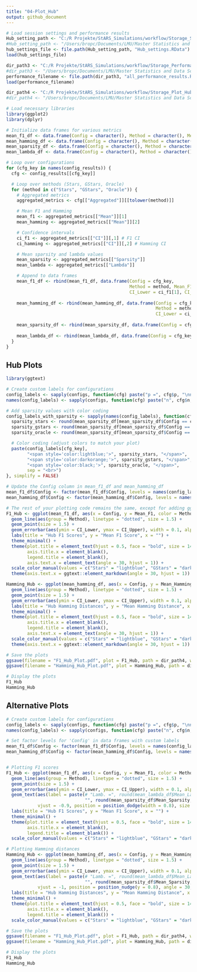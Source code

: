 ```yaml
---
title: "04-Plot_Hub"
output: github_document
---
```


```r

# Load session settings and performance results
Hub_setting_path <- "C:/R Projekte/StARS_Simulations/workflow/Storage_Settings/"
#Hub_setting_path <- "/Users/bropc/Documents/LMU/Master Statistics and Data Science/Masterarbeit/R Master/StARS_Simulations/workflow/Storage_Settings/"
hub_settings_file <- file.path(Hub_setting_path, "Hub_settings.RData")
load(hub_settings_file)

dir_path3 <- "C:/R Projekte/StARS_Simulations/workflow/Storage_Performance_Hub"
#dir_path3 <- "/Users/bropc/Documents/LMU/Master Statistics and Data Science/Masterarbeit/R Master/StARS_Simulations/workflow/Storage_Performance_Hub"
performance_filename <- file.path(dir_path3, "all_performance_results.RData")
load(performance_filename)

dir_path4 <- "C:/R Projekte/StARS_Simulations/workflow/Storage_Plot_Hub"
#dir_path4 <- "/Users/bropc/Documents/LMU/Master Statistics and Data Science/Masterarbeit/R Master/StARS_Simulations/workflow/Storage_Plot_Hub"

# Load necessary libraries
library(ggplot2)
library(dplyr)

# Initialize data frames for various metrics
mean_f1_df <- data.frame(Config = character(), Method = character(), Mean_F1 = numeric(), CI_Lower = numeric(), CI_Upper = numeric(), stringsAsFactors = FALSE)
mean_hamming_df <- data.frame(Config = character(), Method = character(), Mean_Hamming = numeric(), CI_Lower = numeric(), CI_Upper = numeric(), stringsAsFactors = FALSE)
mean_sparsity_df <- data.frame(Config = character(), Method = character(), Mean_Sparsity = numeric(), stringsAsFactors = FALSE)
mean_lambda_df <- data.frame(Config = character(), Method = character(), Mean_Lambda = numeric(), stringsAsFactors = FALSE)

# Loop over configurations
for (cfg_key in names(config_results)) {
  cfg <- config_results[[cfg_key]]

  # Loop over methods (Stars, GStars, Oracle)
  for (method in c("Stars", "GStars", "Oracle")) {
    # Aggregated metrics
    aggregated_metrics <- cfg[["Aggregated"]][[tolower(method)]]

    # Mean F1 and Hamming
    mean_f1 <- aggregated_metrics[["Mean"]][1]
    mean_hamming <- aggregated_metrics[["Mean"]][2]

    # Confidence intervals
    ci_f1 <- aggregated_metrics[["CI"]][,1] # F1 CI
    ci_hamming <- aggregated_metrics[["CI"]][,2] # Hamming CI

    # Mean sparsity and lambda values
    mean_sparsity <- aggregated_metrics[["Sparsity"]]
    mean_lambda <- aggregated_metrics[["Lambda"]]

    # Append to data frames
    mean_f1_df <- rbind(mean_f1_df, data.frame(Config = cfg_key, 
                                               Method = method, Mean_F1 = mean_f1, 
                                               CI_Lower = ci_f1[1], CI_Upper = ci_f1[2]))
    
    mean_hamming_df <- rbind(mean_hamming_df, data.frame(Config = cfg_key, 
                                                         Method = method, Mean_Hamming = mean_hamming, 
                                                         CI_Lower = ci_hamming[1], CI_Upper = ci_hamming[2]))
    
    mean_sparsity_df <- rbind(mean_sparsity_df, data.frame(Config = cfg_key, Method = method, Mean_Sparsity = mean_sparsity))
    
    mean_lambda_df <- rbind(mean_lambda_df, data.frame(Config = cfg_key, Method = method, Mean_Lambda = mean_lambda))
  }
}

```


## Hub Plots
```r

library(ggtext)

# Create custom labels for configurations
config_labels <- sapply(configs, function(cfg) paste("p =", cfg$p, "\nn =", cfg$n))
names(config_labels) <- sapply(configs, function(cfg) paste("n", cfg$n, "p", cfg$p, sep = "_"))

# Add sparsity values with color coding
config_labels_with_sparsity <- sapply(names(config_labels), function(cfg_key) {
  sparsity_stars <- round(mean_sparsity_df[mean_sparsity_df$Config == cfg_key & mean_sparsity_df$Method == "Stars", "Mean_Sparsity"], 3)
  sparsity_gstars <- round(mean_sparsity_df[mean_sparsity_df$Config == cfg_key & mean_sparsity_df$Method == "GStars", "Mean_Sparsity"], 3)
  sparsity_oracle <- round(mean_sparsity_df[mean_sparsity_df$Config == cfg_key & mean_sparsity_df$Method == "Oracle", "Mean_Sparsity"], 3)

  # Color coding (adjust colors to match your plot)
  paste(config_labels[cfg_key], 
        "<span style='color:lightblue;'>", sparsity_stars, "</span>",
        "<span style='color:darkorange;'>", sparsity_gstars, "</span>",
        "<span style='color:black;'>", sparsity_oracle, "</span>", 
        sep = "<br>")
}, simplify = FALSE)

# Update the Config column in mean_f1_df and mean_hamming_df
mean_f1_df$Config <- factor(mean_f1_df$Config, levels = names(config_labels_with_sparsity), labels = config_labels_with_sparsity)
mean_hamming_df$Config <- factor(mean_hamming_df$Config, levels = names(config_labels_with_sparsity), labels = config_labels_with_sparsity)

# The rest of your plotting code remains the same, except for adding ggtext::element_markdown() to the axis.text.x theme
F1_Hub <- ggplot(mean_f1_df, aes(x = Config, y = Mean_F1, color = Method)) +
  geom_line(aes(group = Method), linetype = "dotted", size = 1.5) + 
  geom_point(size = 1.5) +
  geom_errorbar(aes(ymin = CI_Lower, ymax = CI_Upper), width = 0.1, alpha = 0.5) +
  labs(title = "Hub F1 Scores", y = "Mean F1 Score", x = "") +  
  theme_minimal() +
  theme(plot.title = element_text(hjust = 0.5, face = "bold", size = 14),
        axis.title.x = element_blank(),
        legend.title = element_blank(),
        axis.text.x = element_text(angle = 30, hjust = 1)) +
  scale_color_manual(values = c("Stars" = "lightblue", "GStars" = "darkorange", "Oracle" = "black")) +
  theme(axis.text.x = ggtext::element_markdown(angle = 30, hjust = 1))

Hamming_Hub <- ggplot(mean_hamming_df, aes(x = Config, y = Mean_Hamming, color = Method)) +
  geom_line(aes(group = Method), linetype = "dotted", size = 1.5) + 
  geom_point(size = 1.5) +
  geom_errorbar(aes(ymin = CI_Lower, ymax = CI_Upper), width = 0.1, alpha = 0.5) +
  labs(title = "Hub Hamming Distances", y = "Mean Hamming Distance", x = "") +  
  theme_minimal() +
  theme(plot.title = element_text(hjust = 0.5, face = "bold", size = 14),
        axis.title.x = element_blank(),
        legend.title = element_blank(),
        axis.text.x = element_text(angle = 30, hjust = 1)) +
  scale_color_manual(values = c("Stars" = "lightblue", "GStars" = "darkorange", "Oracle" = "black")) +
  theme(axis.text.x = ggtext::element_markdown(angle = 30, hjust = 1))

# Save the plots
ggsave(filename = "F1_Hub_Plot.pdf", plot = F1_Hub, path = dir_path4, width = 8, height = 6, dpi = 300)
ggsave(filename = "Hamming_Hub_Plot.pdf", plot = Hamming_Hub, path = dir_path4, width = 8, height = 6, dpi = 300)

# Display the plots
F1_Hub
Hamming_Hub
```

## Alternative Plots
```r

# Create custom labels for configurations
config_labels <- sapply(configs, function(cfg) paste("p =", cfg$p, "\nn =", cfg$n))
names(config_labels) <- sapply(configs, function(cfg) paste("n", cfg$n, "p", cfg$p, sep = "_"))

# Set factor levels for 'Config' in data frames with custom labels
mean_f1_df$Config <- factor(mean_f1_df$Config, levels = names(config_labels), labels = config_labels)
mean_hamming_df$Config <- factor(mean_hamming_df$Config, levels = names(config_labels), labels = config_labels)


# Plotting F1 scores
F1_Hub <- ggplot(mean_f1_df, aes(x = Config, y = Mean_F1, color = Method)) +
  geom_line(aes(group = Method), linetype = "dotted", size = 1.5) + 
  geom_point(size = 1.5) +
  geom_errorbar(aes(ymin = CI_Lower, ymax = CI_Upper), width = 0.1, alpha = 0.5) +
  geom_text(aes(label = paste(# "Lamb. =", round(mean_lambda_df$Mean_Lambda, 3), 
                              "", round(mean_sparsity_df$Mean_Sparsity, 3))), 
            vjust = -0.9, position = position_dodge(width = 0.8), size = 3) +
  labs(title = "Hub F1 Scores", y = "Mean F1 Score", x = "") +  
  theme_minimal() +
  theme(plot.title = element_text(hjust = 0.5, face = "bold", size = 14),
        axis.title.x = element_blank(),
        legend.title = element_blank()) +
  scale_color_manual(values = c("Stars" = "lightblue", "GStars" = "darkorange", "Oracle" = "black"))

# Plotting Hamming distances
Hamming_Hub <- ggplot(mean_hamming_df, aes(x = Config, y = Mean_Hamming, color = Method)) +
  geom_line(aes(group = Method), linetype = "dotted", size = 1.5) + 
  geom_point(size = 1.5) +
  geom_errorbar(aes(ymin = CI_Lower, ymax = CI_Upper), width = 0.1, alpha = 0.5) +
  geom_text(aes(label = paste(# "Lamb. =", round(mean_lambda_df$Mean_Lambda, 3), 
                              "", round(mean_sparsity_df$Mean_Sparsity, 3))), 
            vjust = -1, position = position_nudge(y = 0.8), angle = 30, size = 3) +
  labs(title = "Hub Hamming Distances", y = "Mean Hamming Distance", x = "") +  
  theme_minimal() +
  theme(plot.title = element_text(hjust = 0.5, face = "bold", size = 14),
        axis.title.x = element_blank(),
        legend.title = element_blank()) +
  scale_color_manual(values = c("Stars" = "lightblue", "GStars" = "darkorange", "Oracle" = "black"))

# Save the plots
ggsave(filename = "F1_Hub_Plot.pdf", plot = F1_Hub, path = dir_path4, width = 8, height = 6, dpi = 300)
ggsave(filename = "Hamming_Hub_Plot.pdf", plot = Hamming_Hub, path = dir_path4, width = 8, height = 6, dpi = 300)

# Display the plots
F1_Hub
Hamming_Hub

```


